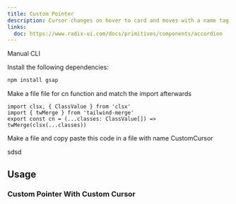 ```yaml
---
title: Custom Pointer
description: Cursor changes on hover to card and moves with a name tag with random color each time.
links:
  doc: https://www.radix-ui.com/docs/primitives/components/accordion
---
```


<ComponentPreview 
  name="custom-pointer-demo"
  className="[&_.preview>[data-orientation=vertical]]:sm:max-w-[70%]"
/>

<Tabs defaultValue="manual">

<TabsList>
  <TabsTrigger value="manual">Manual</TabsTrigger>
  <TabsTrigger value="cli">CLI</TabsTrigger>
</TabsList>

<TabsContent value="manual">

<Steps>

<Step>Install the following dependencies:</Step>

```bash
npm install gsap
```
<Step>Make a file file for cn function and match the import afterwards</Step>

```tsx
import clsx, { ClassValue } from 'clsx'
import { twMerge } from 'tailwind-merge'
export const cn = (...classes: ClassValue[]) => twMerge(clsx(...classes))
```

<Step>Make a file and copy paste this code in a file with name CustomCursor</Step>

<ComponentSource name="custom-pointer"/>

</Steps>

</TabsContent>

<TabsContent value="cli">

<Steps>

<Step>sdsd</Step>

</Steps>

</TabsContent>

</Tabs>

## Usage

### Custom Pointer With Custom Cursor

<ComponentPreview name="custom-pointer-custom-cursor"/>